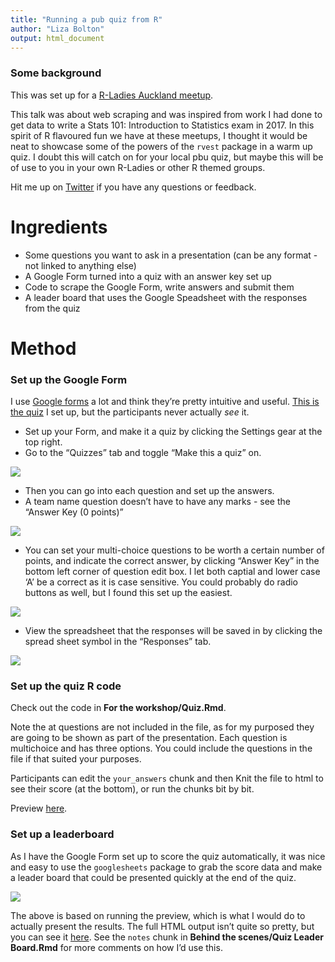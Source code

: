 ```yaml
---
title: "Running a pub quiz from R"
author: "Liza Bolton"
output: html_document
---
```


### Some background
This was set up for a [R-Ladies Auckland meetup](https://www.meetup.com/rladies-auckland/events/250117268/).

This talk was about web scraping and was inspired from work I had done to get data to write a Stats 101: Introduction to Statistics exam in 2017. In this spirit of R flavoured fun we have at these meetups, I thought it would be neat to showcase some of the powers of the `rvest` package in a warm up quiz. I doubt this will catch on for your local pbu quiz, but maybe this will be of use to you in your own R-Ladies or other R themed groups.

Hit me up on [Twitter](www.twitter.com/Liza_Bolton) if you have any questions or feedback.

# Ingredients
* Some questions you want to ask in a presentation (can be any format - not linked to anything else)
* A Google Form turned into a quiz with an answer key set up
* Code to scrape the Google Form, write answers and submit them
* A leader board that uses the Google Speadsheet with the responses from the quiz

# Method

### Set up the Google Form

I use [Google forms](https://docs.google.com/forms) a lot and think they're pretty intuitive and useful. [This is the quiz](https://docs.google.com/forms/d/e/1FAIpQLSfvhpZ0LKuUzA0ZRnpIcrzl4JX7eOa111bmsESN54-0mf8Qrw/viewform?usp=sf_link) I set up, but the participants never actually *see* it.

* Set up your Form, and make it a quiz by clicking the Settings gear at the top right.
* Go to the "Quizzes" tab and toggle "Make this a quiz" on.

![](Images/quiz_settings.png)

* Then you can go into each question and set up the answers.
* A team name question doesn't have to have any marks - see the "Answer Key (0 points)"

![](Images/team_name_q.png)

* You can set your multi-choice questions to be worth a certain number of points, and indicate the correct answer, by clicking "Answer Key" in the bottom left corner of question edit box. I let both captial and lower case 'A' be a correct as it is case sensitive. You could probably do radio buttons as well, but I found this set up the easiest.

![](Images/q1_answer_key.png)

* View the spreadsheet that the responses will be saved in by clicking the spread sheet symbol in the "Responses" tab. 

![](Images/spreadsheet.png)

### Set up the quiz R code

Check out the code in **For the workshop/Quiz.Rmd**.

Note the at questions are not included in the file, as for my purposed they are going to be shown as part of the presentation. Each question is multichoice and has three options. You could include the questions in the file if that suited your purposes.

Participants can edit the `your_answers` chunk and then Knit the file to html to see their score (at the bottom), or run the chunks bit by bit.

Preview [here](http://htmlpreview.github.io/?https://github.com/elb0/hpff-rladies-auck/blob/master/For%20use%20in%20workshop/Quiz.html).


### Set up a leaderboard

As I have the Google Form set up to score the quiz automatically, it was nice and easy to use the `googlesheets` package to grab the score data and make a leader board that could be presented quickly at the end of the quiz.

![](Images/leader_board_example.png)

The above is based on running the preview, which is what I would do to actually present the results. The full HTML output isn't quite so pretty, but you can see it [here](http://htmlpreview.github.io/?https://github.com/elb0/hpff-rladies-auck/blob/master/Behind%20the%20scenes/Quiz%20Leader%20Board.nb.html). See the `notes` chunk in **Behind the scenes/Quiz Leader Board.Rmd** for more comments on how I'd use this.